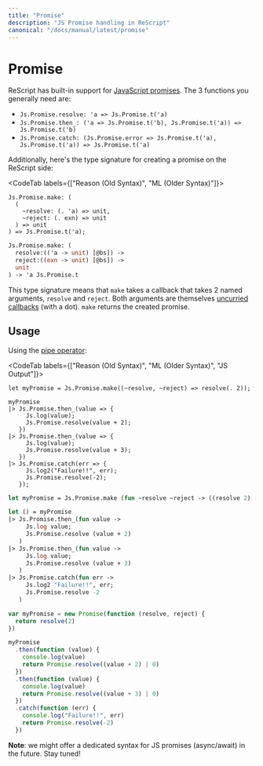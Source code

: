```yaml
---
title: "Promise"
description: "JS Promise handling in ReScript"
canonical: "/docs/manual/latest/promise"
---
```


# Promise

ReScript has built-in support for [JavaScript promises](api/js/promise). The 3 functions you generally need are:

- `Js.Promise.resolve: 'a => Js.Promise.t('a)`
- `Js.Promise.then_: ('a => Js.Promise.t('b), Js.Promise.t('a)) => Js.Promise.t('b)`
- `Js.Promise.catch: (Js.Promise.error => Js.Promise.t('a), Js.Promise.t('a)) => Js.Promise.t('a)`

Additionally, here's the type signature for creating a promise on the ReScript side:

<CodeTab labels={["Reason (Old Syntax)", "ML (Older Syntax)"]}>

```rei
Js.Promise.make: (
  (
    ~resolve: (. 'a) => unit,
    ~reject: (. exn) => unit
  ) => unit
) => Js.Promise.t('a);
```

```mli
Js.Promise.make: (
  resolve:(('a -> unit) [@bs]) ->
  reject:((exn -> unit) [@bs]) ->
  unit
) -> 'a Js.Promise.t
```

</CodeTab>

This type signature means that `make` takes a callback that takes 2 named arguments, `resolve` and `reject`. Both arguments are themselves [uncurried callbacks](function.md#uncurried-function) (with a dot). `make` returns the created promise.

## Usage

Using the [pipe operator](pipe.md):

<CodeTab labels={["Reason (Old Syntax)", "ML (Older Syntax)", "JS Output"]}>

```re
let myPromise = Js.Promise.make((~resolve, ~reject) => resolve(. 2));

myPromise
|> Js.Promise.then_(value => {
     Js.log(value);
     Js.Promise.resolve(value + 2);
   })
|> Js.Promise.then_(value => {
     Js.log(value);
     Js.Promise.resolve(value + 3);
   })
|> Js.Promise.catch(err => {
     Js.log2("Failure!!", err);
     Js.Promise.resolve(-2);
   });
```

```ml
let myPromise = Js.Promise.make (fun ~resolve ~reject -> ((resolve 2) [@bs]))

let () = myPromise
|> Js.Promise.then_(fun value ->
     Js.log value;
     Js.Promise.resolve (value + 2)
   )
|> Js.Promise.then_(fun value ->
     Js.log value;
     Js.Promise.resolve (value + 3)
   )
|> Js.Promise.catch(fun err ->
     Js.log2 "Failure!!", err;
     Js.Promise.resolve -2
   )
```

```js
var myPromise = new Promise(function (resolve, reject) {
  return resolve(2)
})

myPromise
  .then(function (value) {
    console.log(value)
    return Promise.resolve((value + 2) | 0)
  })
  .then(function (value) {
    console.log(value)
    return Promise.resolve((value + 3) | 0)
  })
  .catch(function (err) {
    console.log("Failure!!", err)
    return Promise.resolve(-2)
  })
```

</CodeTab>

**Note**: we might offer a dedicated syntax for JS promises (async/await) in the future. Stay tuned!
